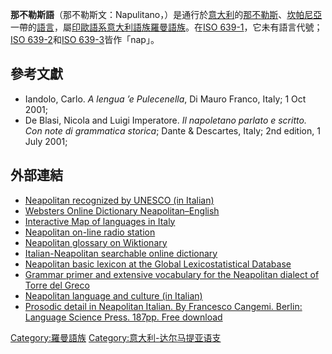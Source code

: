 {{Infobox language
| name           = 那不勒斯語
| nativename     = Napulitano
| states         = {{ITA}}
| region         = [[那不勒斯|那不勒斯]]、[[坎帕尼亞|坎帕尼亞]]
| speakers       = 750萬
<!-- 過時參數 | rank           = 第75－85名 -->
| familycolor    = Indo-European
| fam1           = [[印歐語系|印歐語系]]
| fam2           = [[意大利語族|意大利語族]]
| fam3           = [[羅曼語族|羅曼語族]]
| fam4           = [[意大利-西羅曼語支|意大利-西羅曼語支]]
| fam5           = Italo-Dalmatian
| iso2           = nap
| iso3           = nap
<!-- 過時參數 | SIL            = NPL -->
| glotto         = neap1235
| glottorefname  = Continental Southern Italian
| glottoname     = 南部大陆意大利语
| glotto2        = sout3126
| glottorefname2 = South Lucanian
| glottoname2    = 南卢卡尼亚语 = <code>(Vd)</code> Lausberg
| vitality       = v
}}
'''那不勒斯語'''（那不勒斯文：Napulitano，{{lang-it|Napoletano}}）是通行於[[意大利|意大利]]的[[那不勒斯|那不勒斯]]、[[坎帕尼亞|坎帕尼亞]]一帶的[[語言|語言]]，屬[[印歐語系|印歐語系]][[意大利語族|意大利語族]][[羅曼語族|羅曼語族]]。在[[ISO_639-1|ISO 639-1]]，它未有語言代號；[[ISO_639-2|ISO 639-2]]和[[ISO_639-3|ISO 639-3]]皆作「nap」。

== 參考文獻 ==
{{refbegin}}
*Iandolo, Carlo. ''A lengua ’e Pulecenella'', Di Mauro Franco, Italy; 1 Oct 2001; {{ISBN|978-8885263710}} {{it icon}}
*De Blasi, Nicola and Luigi Imperatore. ''Il napoletano parlato e scritto. Con note di grammatica storica ''; Dante & Descartes, Italy;  2nd edition, 1 July 2001; {{ISBN|978-8888142050}} {{it icon}}
{{refend}}

== 外部連結 ==
{{InterWiki|code=nap}}
{{WikisourceWiki|code=nap}}
{{sisterlinks|d=Q33845|wikt=Neapolitan|voy=no|m=no|mw=no|species=no|q=no|n=no|v=no|b=Neapolitan|s=no}}
*[http://www.napoli.com/viewarticolo.php?articolo=34942 Neapolitan recognized by UNESCO (in Italian)] {{Wayback|url=http://www.napoli.com/viewarticolo.php?articolo=34942 |date=20210414125212 }}
*[https://web.archive.org/web/20080621074948/http://www.websters-online-dictionary.org/translation/Neapolitan/ Websters Online Dictionary Neapolitan–English]
*[https://web.archive.org/web/20051107211735/http://www.italica.rai.it/principali/lingua/bruni/mappe/mappe/f_dialetti.htm Interactive Map of languages in Italy]
*[http://www.sorrentoradio.com/ Neapolitan on-line radio station] {{Wayback|url=http://www.sorrentoradio.com/ |date=20150423121350 }}
*[[wikt:it:Categoria:Parole_in_napoletano|Neapolitan glossary on Wiktionary]]
*[https://web.archive.org/web/20011006092632/http://www.lastoriadinapoli.it/vocab.asp Italian-Neapolitan searchable online dictionary]
*[http://starling.rinet.ru/cgi-bin/response.cgi?root=new100&morpho=0&basename=new100\ier\rom&first=0 Neapolitan basic lexicon at the Global Lexicostatistical Database] {{Wayback|url=http://starling.rinet.ru/cgi-bin/response.cgi?root=new100&morpho=0&basename=new100%5Cier%5Crom&first=0 |date=20200601111649 }}
*[http://www.torreomnia.com/Testi/argenziano/dizionario/presentazione.htm Grammar primer and extensive vocabulary for the Neapolitan dialect of Torre del Greco]{{Webarchive|url=https://archive.is/20121205043117/http://www.torreomnia.com/Testi/argenziano/dizionario/presentazione.htm |date=2012-12-05 }}
*[http://www.napoletanita.it/ Neapolitan language and culture (in Italian)] {{Wayback|url=http://www.napoletanita.it/ |date=20210420142021 }}
*[http://langsci-press.org/catalog/book/16 Prosodic detail in Neapolitan Italian. By Francesco Cangemi. Berlin: Language Science Press. 187pp. Free download] {{Wayback|url=http://langsci-press.org/catalog/book/16 |date=20210415040555 }}

{{語言小作品}}{{Italy-stub}}

{{羅曼語族}}

[[Category:羅曼語族|Category:羅曼語族]]
[[Category:意大利-达尔马提亚语支|Category:意大利-达尔马提亚语支]]